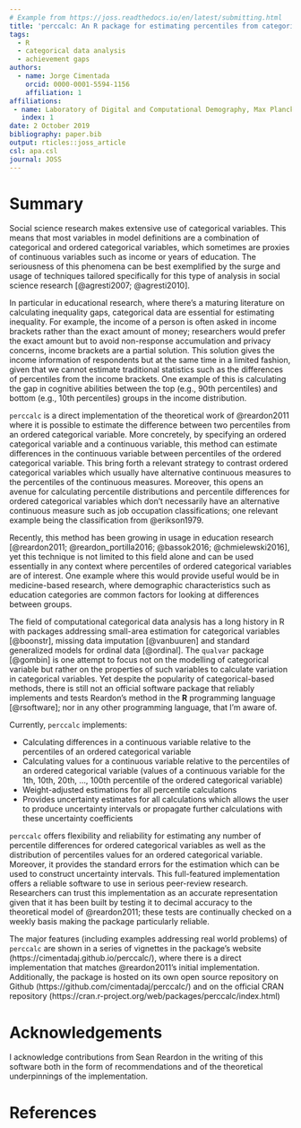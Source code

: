 ```yaml
---
# Example from https://joss.readthedocs.io/en/latest/submitting.html
title: 'perccalc: An R package for estimating percentiles from categorical variables'
tags:
  - R
  - categorical data analysis
  - achievement gaps
authors:
  - name: Jorge Cimentada
    orcid: 0000-0001-5594-1156
    affiliation: 1
affiliations:
 - name: Laboratory of Digital and Computational Demography, Max Planck Institute of Demographic Research (MPIDR)
   index: 1
date: 2 October 2019
bibliography: paper.bib
output: rticles::joss_article
csl: apa.csl
journal: JOSS
---
```


# Summary

Social science research makes extensive use of categorical variables. This
means that most variables in model definitions are a combination of categorical
and ordered categorical variables, which sometimes are proxies of continuous
variables such as income or years of education. The seriousness of this
phenomena can be best exemplified by the surge and usage of techniques tailored
specifically for this type of analysis in social science research [@agresti2007;
@agresti2010].

In particular in educational research, where there's a maturing literature on
calculating inequality gaps, categorical data are essential for estimating
inequality. For example, the income of a person is often asked in income
brackets rather than the exact amount of money; researchers would prefer the
exact amount but to avoid non-response accumulation and privacy concerns, income
brackets are a partial solution. This solution gives the income information of
respondents but at the same time in a limited fashion, given that we cannot
estimate traditional statistics such as the differences of percentiles from the
income brackets. One example of this is calculating the gap in cognitive
abilities between the top (e.g., 90th percentiles) and bottom (e.g., 10th
percentiles) groups in the income distribution.

`perccalc` is a direct implementation of the theoretical work of @reardon2011
where it is possible to estimate the difference between two percentiles from an
ordered categorical variable. More concretely, by specifying an ordered
categorical variable and a continuous variable, this method can estimate
differences in the continuous variable between percentiles of the ordered
categorical variable. This bring forth a relevant strategy to contrast ordered
categorical variables which usually have alternative continuous measures to the
percentiles of the continuous measures. Moreover, this opens an avenue for
calculating percentile distributions and percentile differences for ordered
categorical variables which don't necessarily have an alternative continuous
measure such as job occupation classifications; one relevant example being the
classification from @erikson1979.

Recently, this method has been growing in usage in education research
[@reardon2011; @reardon_portilla2016; @bassok2016; @chmielewski2016], yet this
technique is not limited to this field alone and can be used essentially in any
context where percentiles of ordered categorical variables are of interest. One
example where this would provide useful would be in medicine-based research,
where demographic characteristics such as education categories are common
factors for looking at differences between groups.

The field of computational categorical data analysis has a long history in R
with packages addressing small-area estimation for categorical variables
[@boonstr], missing data imputation [@vanbuuren] and standard generalized models
for ordinal data [@ordinal]. The `qualvar` package [@gombin] is one attempt to
focus not on the modelling of categorical variable but rather on the properties
of such variables to calculate variation in categorical variables.  Yet despite
the popularity of categorical-based methods, there is still not an official
software package that reliably implements and tests Reardon's method in the
**R** programming language [@rsoftware]; nor in any other programming language,
that I'm aware of.

Currently, `perccalc` implements:

* Calculating differences in a continuous variable relative to the percentiles
  of an ordered categorical variable
* Calculating values for a continuous variable relative to the percentiles of an
  ordered categorical variable (values of a continuous variable for the 1th,
  10th, 20th, ..., 100th percentile of the ordered categorical variable)
* Weight-adjusted estimations for all percentile calculations
* Provides uncertainty estimates for all calculations which allows the user to
  produce uncertainty intervals or propagate further calculations with these
  uncertainty coefficients

`perccalc` offers flexibility and reliability for estimating any number of
percentile differences for ordered categorical variables as well as the
distribution of percentiles values for an ordered categorical
variable. Moreover, it provides the standard errors for the estimation which can
be used to construct uncertainty intervals. This full-featured implementation
offers a reliable software to use in serious peer-review research. Researchers
can trust this implementation as an accurate representation given that it has
been built by testing it to decimal accuracy to the theoretical model of
@reardon2011; these tests are continually checked on a weekly basis making the
package particularly reliable.

The major features (including examples addressing real world problems) of
`perccalc` are shown in a series of vignettes in the package's website
(https://cimentadaj.github.io/perccalc/), where there is a direct implementation
that matches @reardon2011's initial implementation. Additionally, the package
is hosted on its own open source repository on Github
(https://github.com/cimentadaj/perccalc/) and on the official CRAN repository
(https://cran.r-project.org/web/packages/perccalc/index.html)

# Acknowledgements

I acknowledge contributions from Sean Reardon in the writing of this software
both in the form of recommendations and of the theoretical underpinnings of the
implementation.

# References
